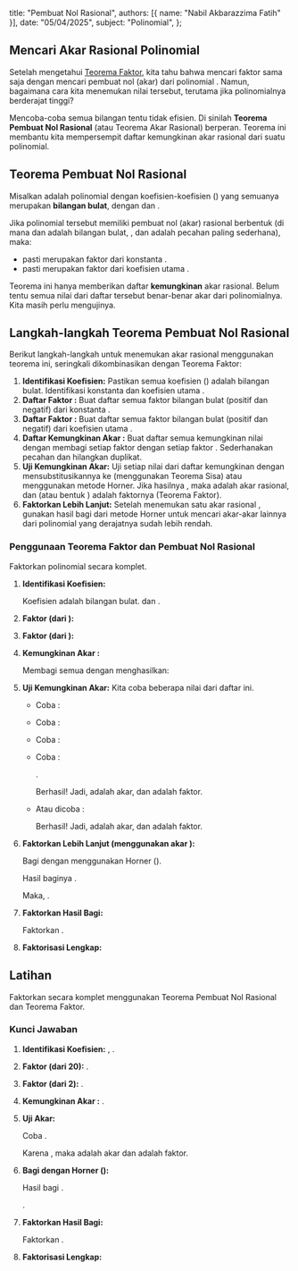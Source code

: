   title: "Pembuat Nol Rasional",
  authors: [{ name: "Nabil Akbarazzima Fatih" }],
  date: "05/04/2025",
  subject: "Polinomial",
};

## Mencari Akar Rasional Polinomial

Setelah mengetahui [Teorema Faktor](/subject/high-school/11/mathematics/polynomial/factor-theorem), kita tahu bahwa mencari faktor <InlineMath math="(x-c)" /> sama saja dengan mencari pembuat nol (akar) <InlineMath math="c" /> dari polinomial <InlineMath math="P(x)" />. Namun, bagaimana cara kita menemukan nilai <InlineMath math="c" /> tersebut, terutama jika polinomialnya berderajat tinggi?

Mencoba-coba semua bilangan tentu tidak efisien. Di sinilah **Teorema Pembuat Nol Rasional** (atau Teorema Akar Rasional) berperan. Teorema ini membantu kita mempersempit daftar kemungkinan akar rasional dari suatu polinomial.

## Teorema Pembuat Nol Rasional

Misalkan <InlineMath math="P(x) = a_n x^n + a_{n-1} x^{n-1} + \dots + a_1 x + a_0" /> adalah polinomial dengan koefisien-koefisien (<InlineMath math="a_n, a_{n-1}, \dots, a_1, a_0" />) yang semuanya merupakan **bilangan bulat**, dengan <InlineMath math="a_n \neq 0" /> dan <InlineMath math="a_0 \neq 0" />.

Jika polinomial <InlineMath math="P(x)" /> tersebut memiliki pembuat nol (akar) rasional berbentuk <InlineMath math="\frac{p}{q}" /> (di mana <InlineMath math="p" /> dan <InlineMath math="q" /> adalah bilangan bulat, <InlineMath math="q \neq 0" />, dan <InlineMath math="\frac{p}{q}" /> adalah pecahan paling sederhana), maka:

- <InlineMath math="p" /> pasti merupakan faktor dari konstanta <InlineMath math="a_0" />.
- <InlineMath math="q" /> pasti merupakan faktor dari koefisien utama <InlineMath math="a_n" />.

Teorema ini hanya memberikan daftar **kemungkinan** akar rasional. Belum tentu semua nilai <InlineMath math="\frac{p}{q}" /> dari daftar tersebut benar-benar akar dari polinomialnya. Kita masih perlu mengujinya.

## Langkah-langkah Teorema Pembuat Nol Rasional

Berikut langkah-langkah untuk menemukan akar rasional menggunakan teorema ini, seringkali dikombinasikan dengan Teorema Faktor:

1.  **Identifikasi Koefisien:** Pastikan semua koefisien (<InlineMath math="a_n, \dots, a_0" />) adalah bilangan bulat. Identifikasi konstanta <InlineMath math="a_0" /> dan koefisien utama <InlineMath math="a_n" />.
2.  **Daftar Faktor <InlineMath math="p" />:** Buat daftar semua faktor bilangan bulat (positif dan negatif) dari konstanta <InlineMath math="a_0" />.
3.  **Daftar Faktor <InlineMath math="q" />:** Buat daftar semua faktor bilangan bulat (positif dan negatif) dari koefisien utama <InlineMath math="a_n" />.
4.  **Daftar Kemungkinan Akar <InlineMath math="\frac{p}{q}" />:** Buat daftar semua kemungkinan nilai <InlineMath math="\frac{p}{q}" /> dengan membagi setiap faktor <InlineMath math="p" /> dengan setiap faktor <InlineMath math="q" />. Sederhanakan pecahan dan hilangkan duplikat.
5.  **Uji Kemungkinan Akar:** Uji setiap nilai <InlineMath math="\frac{p}{q}" /> dari daftar kemungkinan dengan mensubstitusikannya ke <InlineMath math="P(x)" /> (menggunakan Teorema Sisa) atau menggunakan metode Horner. Jika hasilnya <InlineMath math="P(\frac{p}{q}) = 0" />, maka <InlineMath math="\frac{p}{q}" /> adalah akar rasional, dan <InlineMath math="(x - \frac{p}{q})" /> (atau bentuk <InlineMath math="(qx - p)" />) adalah faktornya (Teorema Faktor).
6.  **Faktorkan Lebih Lanjut:** Setelah menemukan satu akar rasional <InlineMath math="c" />, gunakan hasil bagi dari metode Horner untuk mencari akar-akar lainnya dari polinomial yang derajatnya sudah lebih rendah.

### Penggunaan Teorema Faktor dan Pembuat Nol Rasional

Faktorkan polinomial <InlineMath math="P(x) = x^3 + 2x^2 - 9x - 18" /> secara komplet.

1.  **Identifikasi Koefisien:**
    
    Koefisien adalah bilangan bulat. <InlineMath math="a_0 = -18" /> dan <InlineMath math="a_n = 1" />.

2.  **Faktor <InlineMath math="p" /> (dari <InlineMath math="a_0 = -18" />):**

    <BlockMath math="\pm 1, \pm 2, \pm 3, \pm 6, \pm 9, \pm 18" />

3.  **Faktor <InlineMath math="q" /> (dari <InlineMath math="a_n = 1" />):**

    <BlockMath math="\pm 1" />

4.  **Kemungkinan Akar <InlineMath math="\frac{p}{q}" />:**

    Membagi semua <InlineMath math="p" /> dengan <InlineMath math="q = \pm 1" /> menghasilkan:

    <BlockMath math="\pm 1, \pm 2, \pm 3, \pm 6, \pm 9, \pm 18" />

5.  **Uji Kemungkinan Akar:** Kita coba beberapa nilai dari daftar ini.

    - Coba <InlineMath math="x = 1" />:

      <BlockMath math="P(1) = 1 + 2 - 9 - 18 = -24 \neq 0" />

    - Coba <InlineMath math="x = -1" />:

      <BlockMath math="P(-1) = -1 + 2 + 9 - 18 = -8 \neq 0" />

    - Coba <InlineMath math="x = 2" />:

      <BlockMath math="P(2) = 8 + 8 - 18 - 18 = -20 \neq 0" />

    - Coba <InlineMath math="x = -2" />:

      <BlockMath math="P(-2) = -8 + 8 + 18 - 18 = 0" />.
      
      Berhasil! Jadi, <InlineMath math="x = -2" /> adalah akar, dan <InlineMath math="(x+2)" /> adalah faktor.

    - Atau dicoba <InlineMath math="x = 3" />:

      <BlockMath math="P(3) = (3)^3 + 2(3)^2 - 9(3) - 18 = 27 + 18 - 27 - 18 = 0" />
      
      Berhasil! Jadi, <InlineMath math="x = 3" /> adalah akar, dan <InlineMath math="(x-3)" /> adalah faktor.

6.  **Faktorkan Lebih Lanjut (menggunakan akar <InlineMath math="x = 3" />):**

    Bagi <InlineMath math="P(x)" /> dengan <InlineMath math="(x-3)" /> menggunakan Horner (<InlineMath math="c = 3" />).

    <BlockMath
      math="
    \begin{array}{c|cccc}
    3 & 1 & 2 & -9 & -18 \\
      &   & 3 & 15 & 18 \\
    \hline
      & 1 & 5 & 6 & \boxed{0} \\
    \end{array}
    "
    />

    Hasil baginya <InlineMath math="H(x) = x^2 + 5x + 6" />.
    
    Maka, <InlineMath math="P(x) = (x-3)(x^2 + 5x + 6)" />.

7.  **Faktorkan Hasil Bagi:**

    Faktorkan <InlineMath math="x^2 + 5x + 6" />.

    <BlockMath math="x^2 + 5x + 6 = (x+2)(x+3)" />

8.  **Faktorisasi Lengkap:**

    <BlockMath math="P(x) = (x-3)(x+2)(x+3)" />

## Latihan

Faktorkan <InlineMath math="P(x) = 2x^3 - 3x^2 - 12x + 20" /> secara komplet menggunakan Teorema Pembuat Nol Rasional dan Teorema Faktor.

### Kunci Jawaban

1.  **Identifikasi Koefisien:** <InlineMath math="a_0 = 20" />, <InlineMath math="a_n = 2" />.
2.  **Faktor <InlineMath math="p" /> (dari 20):** <InlineMath math="\pm 1, \pm 2, \pm 4, \pm 5, \pm 10, \pm 20" />.
3.  **Faktor <InlineMath math="q" /> (dari 2):** <InlineMath math="\pm 1, \pm 2" />.
4.  **Kemungkinan Akar <InlineMath math="\frac{p}{q}" />:** <InlineMath math="\pm 1, \pm 2, \pm 4, \pm 5, \pm 10, \pm 20, \pm 1/2, \pm 5/2" />.
5.  **Uji Akar:**
    
    Coba <InlineMath math="x = 2" />.

    <div className="flex flex-col gap-4">
      <BlockMath math="P(2) = 2(2)^3 - 3(2)^2 - 12(2) + 20" />
      <BlockMath math="P(2) = 2(8) - 3(4) - 24 + 20" />
      <BlockMath math="P(2) = 16 - 12 - 24 + 20" />
      <BlockMath math="P(2) = 4 - 4 = 0" />
    </div>

    Karena <InlineMath math="P(2)=0" />, maka <InlineMath math="x=2" /> adalah akar dan <InlineMath math="(x-2)" /> adalah faktor.

6.  **Bagi dengan Horner (<InlineMath math="c = 2" />):**

    <BlockMath
      math="
    \begin{array}{c|cccc}
    2 & 2 & -3 & -12 & 20 \\
      &   & 4 & 2 & -20 \\
    \hline
      & 2 & 1 & -10 & \boxed{0} \\
    \end{array}
    "
    />

    Hasil bagi <InlineMath math="H(x) = 2x^2 + x - 10" />.

    <InlineMath math="P(x) = (x-2)(2x^2 + x - 10)" />.

7.  **Faktorkan Hasil Bagi:**

    Faktorkan <InlineMath math="2x^2 + x - 10" />.

    <BlockMath math="2x^2 + x - 10 = (2x+5)(x-2)" />

8.  **Faktorisasi Lengkap:**

    <div className="flex flex-col gap-4">
      <BlockMath math="P(x) = (x-2)(2x+5)(x-2)" />
      <BlockMath math="P(x) = (x-2)^2 (2x+5)" />
    </div>
